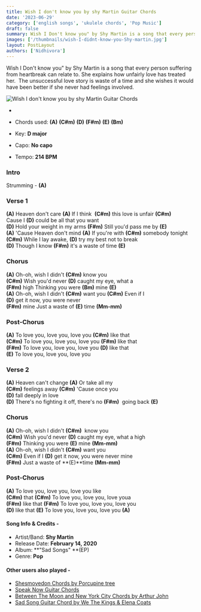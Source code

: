 ```yaml
---
title: Wish I don't know you by shy Martin Guitar Chords
date: '2023-06-29'
category: ['english songs', 'ukulele chords', 'Pop Music']
draft: false
summary: Wish I Don't know you" by Shy Martin is a song that every person suffering from heartbreak can relate to. She explains how unfairly love has treated her.  The unsuccessful love story is waste of a time and she wishes it would have been better if she never had feelings involved.
images: ['/thumbnails/wish-I-didnt-know-you-Shy-martin.jpg']
layout: PostLayout
authors: ['Nidhivora']
---
```


Wish I Don't know you" by Shy Martin is a song that every person suffering from heartbreak can relate to. She explains how unfairly love has treated her.  The unsuccessful love story is waste of a time and she wishes it would have been better if she never had feelings involved.

![Wish I don't know you by shy Martin Guitar Chords](/thumbnails/wish-I-didnt-know-you-Shy-martin.jpg)

-

- Chords used: **(A)** **(C#m)** **(D)** **(F#m)** **(E)** **(Bm)**
- Key: **D major**
- Capo: **No capo**
- Tempo: **214 BPM**

### Intro

Strumming - **(A)**

### Verse 1

**(A)** Heaven don't care **(A)** If I think  **(C#m)** this love is unfair **(C#m)** \
Cause I **(D)** could be all that you want \
**(D)** Hold your weight in my arms **(F#m)** Still you'd pass me by **(E)** \
**(A)** 'Cause Heaven don't mind **(A)** If you're with **(C#m)** somebody tonight \
**(C#m)** While I lay awake, **(D)** try my best not to break \
**(D)** Though I know **(F#m)** it's a waste of time **(E)**

### Chorus

**(A)** Oh-oh, wish I didn't **(C#m)** know you \
**(C#m)** Wish you'd never **(D)** caught my eye, what a \
**(F#m)** high Thinking you were **(Bm)** mine **(E)** \
**(A)** Oh-oh, wish I didn't **(C#m)** want you **(C#m)** Even if I \
**(D)** get it now, you were never \
**(F#m)** mine Just a waste of **(E)** time **(Mm-mm)**

### Post-Chorus

**(A)** To love you, love you, love you **(C#m)** like that \
**(C#m)** To love you, love you, love you **(F#m)** likе that \
**(F#m)** To love you, love you, love you **(D)** likе that \
**(E)** To love you, love you, love you

### Verse 2

**(A)** Heaven can't change **(A)** Or take all my \
**(C#m)** feelings away **(C#m)** 'Cause once you \
**(D)** fall deeply in love \
**(D)** There's no fighting it off, there's no **(F#m)**  going back **(E)**

### Chorus

**(A)** Oh-oh, wish I didn't **(C#m)**  know you \
**(C#m)** Wish you'd never **(D)** caught my eye, what a high \
**(F#m)** Thinking you were **(E)** mine **(Mm-mm)** \
**(A)** Oh-oh, wish I didn't **(C#m)** want you \
**(C#m)** Even if I **(D)** get it now, you were never mine \
**(F#m)** Just a waste of **(E)**time **(Mm-mm)**

### Post-Chorus

**(A)** To love you, love you, love you like \
**(C#m)** that **(C#m)** To love you, love you, love youa \
 **(F#m)** like that **(F#m)** To love you, love you, love you \
 **(D)** like that **(E)** To love you, love you, love you **(A)**

#### Song Info & Credits -

- Artist/Band: **Shy Martin**
- Release Date: **February 14, 2020**
- Album: **"Sad Songs" **(EP)
- Genre: **Pop**

#### Other users also played -

- [Shesmovedon Chords by Porcupine tree](https://www.chordsco.com/chords/shesmovedon-chords-by-porcupine-tree)
- [Speak Now Guitar Chords](https://www.chordsco.com/chords/speak-now-guitar-chords-by-taylor-swift)
- [Between The Moon and New York City Chords by Arthur John](https://www.chordsco.com/chords/between-the-moon-and-new-york-city-chords-by-arthur-john)
- [Sad Song Guitar Chord by We The Kings & Elena Coats](https://www.chordsco.com/chords/sad-song-guitar-chord-by-we-the-kings-elena-coats)
